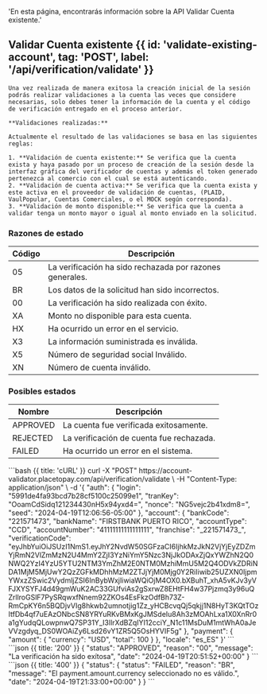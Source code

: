   'En esta página, encontrarás información sobre la API Validar Cuenta existente.'


<MissingTranslationBanner />

## Validar Cuenta existente {{ id: 'validate-existing-account', tag: 'POST', label: '/api/verification/validate' }}

    Una vez realizada de manera exitosa la creación inicial de la sesión podrás realizar validaciones a la cuenta las veces que considere necesarias, solo debes tener la información de la cuenta y el código de verificación entregado en el proceso anterior.

    **Validaciones realizadas:**

    Actualmente el resultado de las validaciones se basa en las siguientes reglas:

    1. **Validación de cuenta existente:** Se verifica que la cuenta exista y haya pasado por un proceso de creación de la sesión desde la interfaz gráfica del verificador de cuentas y además el token generado pertenezca al comercio con el cual se está autenticando.
    2. **Validación de cuenta activa:** Se verifica que la cuenta exista y este activa en el proveedor de validación de cuentas, (PLAID, VaulPopular, Cuentas Comerciales, o el MOCK según corresponda).
    3. **Validación de monto disponible:** Se verifica que la cuenta a validar tenga un monto mayor o igual al monto enviado en la solicitud.

### Razones de estado

Código | Descripción
---------|----------
 05 | La verificación ha sido rechazada por razones generales.
 BR | Los datos de la solicitud han sido incorrectos.
 00 | La verificación ha sido realizada con éxito.
 XA | Monto no disponible para esta cuenta.
 HX | Ha ocurrido un error en el servicio.
 X3 | La información suministrada es inválida.
 X5 | Número de seguridad social Inválido.
 XN | Número de cuenta inválido.


 ### Posibles estados

 Nombre | Descripción
 ---------|----------
  APPROVED | La cuenta fue verificada exitosamente.
  REJECTED | La verificación de cuenta fue rechazada.
  FAILED | Ha ocurrido un error en el sistema.


<Row>
  <Col>
    <ApiReader
      path="/api/validate-existing-account"
      method="post"
      api={props.refs}
    />
  </Col>

   <Col sticky>
      <CodeGroup title="Solicitud" tag="POST" label="api/verification/validate">
      ```bash {{ title: 'cURL' }}
      curl -X "POST" https://account-validator.placetopay.com/api/verification/validate \
        -H "Content-Type: application/json" \
        -d '{
              "auth": {
                "login": "5991de4fa93bcd7b28cf5100c25099e1",
                "tranKey": "OoamCdSidq121234430nH5x94yxd4=",
                "nonce": "NG5vejc2b41xdm8=",
                "seed": "2024-04-19T12:06:56-05:00"
              },
              "account": {
                "bankCode": "221571473",
                "bankName": "FIRSTBANK PUERTO RICO",
                "accountType": "CCD",
                "accountNumber": "41111111111111111",
                "franchise": "_221571473_",
                "verificationCode": "eyJhbYuiOiJSUzI1NmS1.eyJhY2NvdW50SGFzaCI6IjhkMzJkN2VjYjEyZDZmYjRmN2VlZmMzN2U4MmY2ZjI3YzNiYmY5Nzc3NjJkODAxZjQxYWZhN2Q0NWQ2YzI4YzU5YTU2NTM3YmZhM2E0NTM0MzhiMmU5M2Q4ODVkZDRiNDA1MjM5MjUwY2QzZGFkMDhhMzM2ZTJjYjM0Mjg0Y2RiIiwib25UZXN0IjpmYWxzZSwic2VydmljZSI6InBybWxjIiwiaWQiOjM4OX0.bXBuhT_xhA5vKJv3yVFJXYSYFJ4d49gmWuK2AC33GUfviAs2gSxrwZ8EHtFH4w37Pjzmq3y96uQZrllroGSlF7PySRqwxfNnem92ZKOs4EsFkzOdfBh73Z-RmCpKY6n5BQDjvVIg8hkwb2umnotjig1Zz_yHCBcvqQj5qkjj1N8HyT3KQtTOzItfDb4qf7uEAzONbcSN8YRYuRKvBMxKgJMSdeIu8Ah3zMOAhLxa1X0XnRr0a1gYudqQLowpnwQ7SP31Y_I3IlrXdBZqIYI12cciY_N1c11MsDuM1mtWhA0aJeVVzgdyq_DS0WOAiZy6Lsd26vY1ZR5Q5OsHYVIF5g"
              },
              "payment": {
                "amount": {
                  "currency": "USD",
                  "total": 100
                }
              },
              "locale": "es_ES"
        }'
      ```
      </CodeGroup>
    </Col>
</Row>

<Row>
  <Col>
    <ApiReader
      path="/api/validate-existing-account"
      method="post"
      type="response"
      api={props.refs}
    />
  </Col>

  <Col sticky>
    <br />
    <CodeGroup title="Respuesta">
    ```json {{ title: '200' }}
    {
        "status": "APPROVED",
        "reason": "00",
        "message": "La verificación ha sido exítosa",
        "date": "2024-04-19T20:51:52+00:00"
    }
    ```
    ```json {{ title: '400' }}
    {
      "status": {
        "status": "FAILED",
        "reason": "BR",
        "message": "El payment.amount.currency seleccionado no es válido.",
        "date": "2024-04-19T21:33:00+00:00"
      }
    }
    ```
    </CodeGroup>
  </Col>
</Row>
